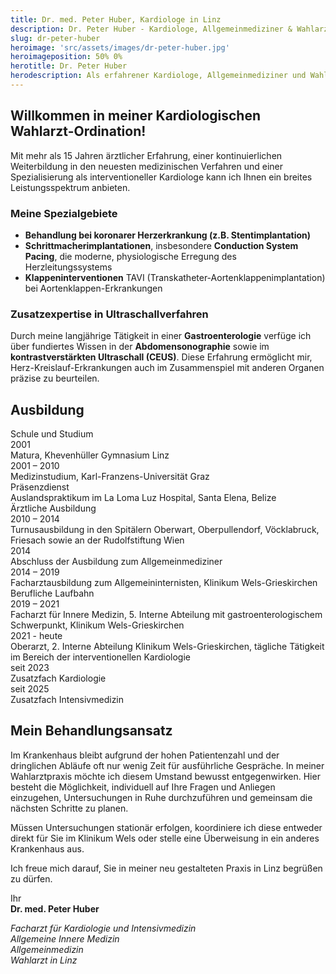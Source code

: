 ```yaml
---
title: Dr. med. Peter Huber, Kardiologe in Linz
description: Dr. Peter Huber - Kardiologe, Allgemeinmediziner & Wahlarzt in Linz. Persönliche Betreuung von Vorsorge bis Therapie.
slug: dr-peter-huber
heroimage: 'src/assets/images/dr-peter-huber.jpg'
heroimageposition: 50% 0%
herotitle: Dr. Peter Huber
herodescription: Als erfahrener Kardiologe, Allgemeinmediziner und Wahlarzt in Linz biete ich Ihnen eine kompetente, persönliche und umfassende Betreuung, von der Vorsorge bis zur spezialisierten Behandlung.
---
```



## Willkommen in meiner Kardiologischen Wahlarzt-Ordination!

Mit mehr als 15 Jahren ärztlicher Erfahrung, einer kontinuierlichen Weiterbildung in den neuesten medizinischen Verfahren und einer Spezialisierung als interventioneller Kardiologe kann ich Ihnen ein breites Leistungsspektrum anbieten.

### Meine Spezialgebiete

- **Behandlung bei koronarer Herzerkrankung (z.B. Stentimplantation)**
- **Schrittmacherimplantationen**, insbesondere **Conduction System Pacing**, die moderne, physiologische Erregung des Herzleitungssystems
- **Klappeninterventionen** TAVI (Transkatheter-Aortenklappenimplantation) bei Aortenklappen-Erkrankungen

### Zusatzexpertise in Ultraschallverfahren

Durch meine langjährige Tätigkeit in einer **Gastroenterologie** verfüge ich über fundiertes Wissen in der **Abdomensonographie** sowie im **kontrastverstärkten Ultraschall (CEUS)**. Diese Erfahrung ermöglicht mir, Herz-Kreislauf-Erkrankungen auch im Zusammenspiel mit anderen Organen präzise zu beurteilen.

## Ausbildung

<div class="education">
<div class="header">Schule und Studium</div>

<div>2001</div>
<div>Matura, Khevenhüller Gymnasium Linz</div>
<div>2001 – 2010</div>
<div>
  <div>Medizinstudium, Karl-Franzens-Universität Graz</div>
  <div>Präsenzdienst</div>
  <div>Auslandspraktikum im La Loma Luz Hospital, Santa Elena, Belize</div>
</div>

<div class="header">Ärztliche Ausbildung</div>

<div>2010 – 2014</div>
<div>
  Turnusausbildung in den Spitälern Oberwart, Oberpullendorf, Vöcklabruck,
  Friesach sowie an der Rudolfstiftung Wien
</div>
<div>2014</div>
<div>Abschluss der Ausbildung zum Allgemeinmediziner</div>
<div>2014 – 2019</div>
<div>
  Facharztausbildung zum Allgemeininternisten, Klinikum Wels-Grieskirchen
</div>

<div class="header">Berufliche Laufbahn</div>

<div>2019 – 2021</div>
<div>
  Facharzt für Innere Medizin, 5. Interne Abteilung mit gastroenterologischem
  Schwerpunkt, Klinikum Wels-Grieskirchen
</div>
<div>2021 - heute</div>
<div>
  Oberarzt, 2. Interne Abteilung Klinikum Wels-Grieskirchen, tägliche Tätigkeit
  im Bereich der interventionellen Kardiologie
</div>
<div>seit 2023</div>
<div>Zusatzfach Kardiologie</div>
<div>seit 2025</div>
<div>Zusatzfach Intensivmedizin</div>

</div>

## Mein Behandlungsansatz

Im Krankenhaus bleibt aufgrund der hohen Patientenzahl und der dringlichen Abläufe oft nur wenig Zeit für ausführliche Gespräche.
In meiner Wahlarztpraxis möchte ich diesem Umstand bewusst entgegenwirken. Hier besteht die Möglichkeit, individuell auf
Ihre Fragen und Anliegen einzugehen, Untersuchungen in Ruhe durchzuführen und gemeinsam die nächsten Schritte zu planen.

Müssen Untersuchungen stationär erfolgen, koordiniere ich diese entweder direkt für Sie im Klinikum Wels oder stelle eine Überweisung in ein anderes Krankenhaus aus.

Ich freue mich darauf, Sie in meiner neu gestalteten Praxis in Linz begrüßen zu dürfen.

Ihr  
**Dr. med. Peter Huber**

_Facharzt für Kardiologie und Intensivmedizin  
Allgemeine Innere Medizin  
Allgemeinmedizin  
Wahlarzt in Linz_

<ScheduleAppointment></ScheduleAppointment>
